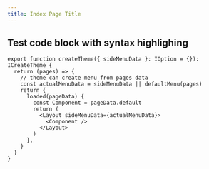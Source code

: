 ```yaml
---
title: Index Page Title
---
```



<README />

## Test code block with syntax highlighing

```tsx
export function createTheme({ sideMenuData }: IOption = {}): ICreateTheme {
  return (pages) => {
    // theme can create menu from pages data
    const actualMenuData = sideMenuData || defaultMenu(pages)
    return {
      loaded(pageData) {
        const Component = pageData.default
        return (
          <Layout sideMenuData={actualMenuData}>
            <Component />
          </Layout>
        )
      },
    }
  }
}
```
